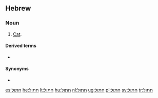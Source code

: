 ==Hebrew==

===Noun===
{{he-noun|g=m|חתול|tr=khatúl|wv=חָתוּל|f=חתולה|fwv=חֲתוּלָה|cons=חתול|conswv=חֲתוּל|pl=חתולים|plwv=חֲתוּלִים}}

# [[cat|Cat]].

====Derived terms====
*{{he-link|חתול נמרי|khatúl n'marí|wv=חָתוּל נְמֵרִי}}

====Synonyms====
* {{onym|he|שונרא|sc=Hebr|tr=shunra}}

[[es:חתול]]
[[he:חתול]]
[[lt:חתול]]
[[hu:חתול]]
[[nl:חתול]]
[[ug:חתול]]
[[pl:חתול]]
[[sv:חתול]]
[[tr:חתול]]